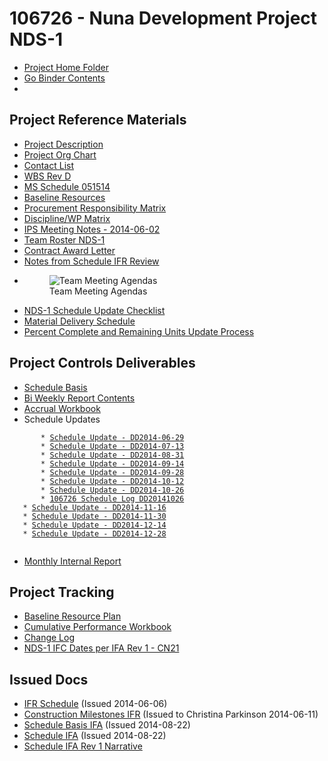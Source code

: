 = 106726 - Nuna Development Project NDS-1 =

* [[file:///S:/Caelus/106726|Project Home Folder]]
* [[Go Binder Contents]]
*

== Project Reference Materials ==
* [[Project Description]]
* [[file:///S:/Caelus/106726/4 Correspondence/Meetings/Agendas/Re-Kickoff 5-15-14/Nuna Project Org Chart.pdf|Project Org Chart]]
* [[file:///S:/Caelus/106726/4 Correspondence/Meetings/Agendas/Re-Kickoff 5-15-14/Nuna Development Project Contact List_20140513.pdf|Contact List]]
* [[file:///S:/Caelus/106726/4 Correspondence/Meetings/Agendas/Re-Kickoff 5-15-14/106726 WBS Revd.xlsx|WBS Rev D]]
* [[file:///s:/Caelus/106726/4 Correspondence/Meetings/Agendas/Re-Kickoff 5-15-14/106726 MS Schedule 051514.pdf|MS Schedule 051514]]
* [[file:///S:/Caelus/106726/Project Controls/Project Accounting/Nuna Resources (Baseline Resource Plan).xlsx|Baseline Resources]]
* [[file:///S:/Caelus/106726/4 Correspondence/Meetings/Agendas/Re-Kickoff 5-15-14/Procurement Responsibility Matrix Rev 0 12-12-13.pdf|Procurement Responsibility Matrix]]
* [[file:///S:/Caelus/106726/Project Controls/Davis/Discipline-WP Matrix.xlsx|Discipline/WP Matrix]]
* [[IPS Meeting Notes - 2014-06-02]]
* [[Team Roster NDS-1]]
* [[file:///S:/Caelus/106726/3 Project Mgmt/Funding Docs/Caelus NUNA Award Contact Letter May 2014.PDF|Contract Award Letter]]
* [[Notes from Schedule IFR Review]]
* [[File:///S:/Caelus/106726/4 Correspondence/Meetings/Agendas|Team Meeting Agendas]]
* [[NDS-1 Schedule Update Checklist]]
* [[file:///S:/Caelus/106726/Project Controls/Schedules/106726 Material Delivery Windows.xlsx|Material Delivery Schedule]]
* [[Percent Complete and Remaining Units Update Process]]


== Project Controls Deliverables ==
* [[file:///S:/Caelus/106726/Project Controls/Schedules/Schedule Basis/Schedule Basis -NUNA NDS1 RevA.doc|Schedule Basis]]
* [[Bi Weekly Report Contents]]
* [[file:///S:/Caelus/106726/Project Controls/Project Accounting/Accruals/Caelus Accruals.xlsx|Accrual Workbook]]
* Schedule Updates
        * [[Schedule Update - DD2014-06-29]]
        * [[Schedule Update - DD2014-07-13]]
        * [[Schedule Update - DD2014-08-31]]
        * [[Schedule Update - DD2014-09-14]]
        * [[Schedule Update - DD2014-09-28]]
        * [[Schedule Update - DD2014-10-12]]
        * [[Schedule Update - DD2014-10-26]]
		* [[106726 Schedule Log DD20141026]]
	* [[Schedule Update - DD2014-11-16]]
	* [[Schedule Update - DD2014-11-30]]
	* [[Schedule Update - DD2014-12-14]]
	* [[Schedule Update - DD2014-12-28]]
	 

* [[file:///S:/Caelus/General/Monthly Internal Report|Monthly Internal Report]]

== Project Tracking ==
* [[file:///S:/Caelus/106726/Project Controls/Project Accounting/106726 NDS 1 Baseline Plan by Period.xlsx|Baseline Resource Plan]]
* [[file:///F:/106726/106726_CumPerformanceWorkbook1.xlsx|Cumulative Performance Workbook]]
* [[file:///S:/Caelus/106726/Project Controls/Change Management/106726 Current Change Log.xls|Change Log]]
* [[file:///S:/Caelus/106726/Project Controls/Change Management/CN21 Module Fabrication Schedule Shift IFR IFF/Live Files & Previous Revisions/Table of IFR-IFF-IFC dates.xlsx|NDS-1 IFC Dates per IFA Rev 1 - CN21]]

== Issued Docs ==
* [[file:///S:/Caelus/106726/6 Shared/Schedules/106726 NDS1 Schedule IFR Rev B 052514.pdf|IFR Schedule]] (Issued 2014-06-06)
* [[Construction Milestones IFR]] (Issued to Christina Parkinson 2014-06-11)
* [["S:/Caelus/106726/Project Controls/Schedules/IFA/Schedule Basis -NUNA NDS1 IFA.pdf"|Schedule Basis IFA]] (Issued 2014-08-22)
* [["S:/Caelus/106726/Project Controls/Schedules/IFA/106726 NDS1 IFA Schedule.pdf"|Schedule IFA]] (Issued 2014-08-22)
* [[Schedule IFA Rev 1 Narrative]]

